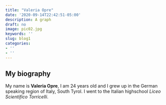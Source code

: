 ```yaml
---
title: "Valeria Opre"
date: '2020-09-14T22:42:51-05:00'
description: A graph
draft: no
image: pic02.jpg
keywords: ''
slug: blog1
categories:
- ''
- ''
---
```


## My biography
My name is __Valeria Opre__, I am 24 years old and I grew up in the German speaking region of Italy, South Tyrol. I went to the Italian highschool _Liceo Scientifico Torricelli_.
